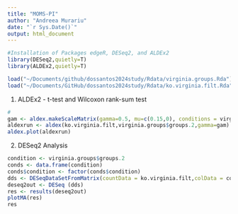 ```yaml
---
title: "MOMS-PI"
author: "Andreea Murariu"
date: "`r Sys.Date()`"
output: html_document
---
```

```r
#Installation of Packages edgeR, DESeq2, and ALDEx2
library(DESeq2,quietly=T)
library(ALDEx2,quietly=T)

load("~/Documents/github/dossantos2024study/Rdata/virginia.groups.Rda") #load Health v BV grouping vector for all 297 metatranscriptome samples
load("~/Documents/GitHub/dossantos2024study/Rdata/ko.virginia.filt.Rda") #load KO aggregated FILTERED feature table
```

1. ALDEx2 - t-test and Wilcoxon rank-sum test
```r
#
gam <- aldex.makeScaleMatrix(gamma=0.5, mu=c(0.15,0), conditions = virginia.groups$groups.2)
aldexrun <- aldex(ko.virginia.filt,virginia.groups$groups.2,gamma=gam)
aldex.plot(aldexrun)
```


2. DESeq2 Analysis
```r
condition <- virginia.groups$groups.2
conds <- data.frame(condition)
conds$condition <- factor(conds$condition)
dds <- DESeqDataSetFromMatrix(countData = ko.virginia.filt,colData = conds, design= ~condition)
deseq2out <- DESeq (dds)
res <- results(deseq2out)
plotMA(res)
res
```

